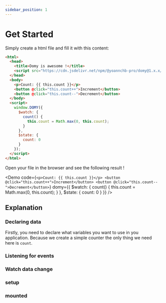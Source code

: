 ```yaml
---
sidebar_position: 1
---
```



# Get Started

Simply create a html file and fill it with this content:

```html
<html>
  <head>
    <title>Domy is awesome !</title>
    <script src="https://cdn.jsdelivr.net/npm/@yoannchb-pro/domy@1.x.x/dist/index.js"></script>
  </head>
  <body>
    <p>Count: {{ this.count }}</p>
    <button @click="this.count++">Increment</button>
    <button @click="this.count--">Decrement</button>
  </body>
  <script>
    window.DOMY({
      $watch: {
        count() {
          this.count = Math.max(0, this.count);
        }
      },
      $state: {
        count: 0
      }
    });
  </script>
</html>
```

Open your file in the browser and see the following result !

<Demo
  code={`
    <p>Count: {{ this.count }}</p>
    <button @click="this.count++">Increment</button>
    <button @click="this.count--">Decrement</button>
  `}
  domy={{
    $watch: {
      count() {
        this.count = Math.max(0, this.count);
      }
    },
    $state: {
      count: 0
    }
  }}
/>

## Explanation

### Declaring data

Firstly, you need to declare what variables you want to use in you application. Because we create a simple counter the only thing we need here is `count`.

### Listening for events

### Watch data change

### setup

### mounted
